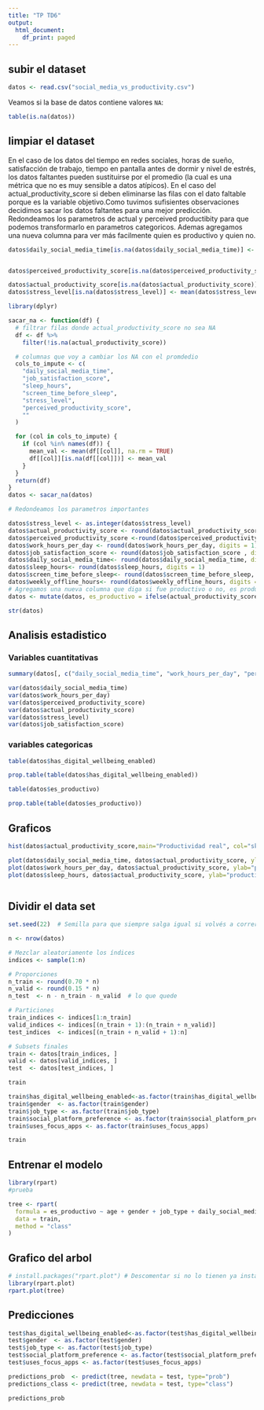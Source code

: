 ```yaml
---
title: "TP TD6"
output:
  html_document:
    df_print: paged
---
```


## **subir el dataset**

```r
datos <- read.csv("social_media_vs_productivity.csv")
```
Veamos si la base de datos contiene valores `NA`:

```r
table(is.na(datos))
```
## **limpiar el dataset**
En el caso de los datos del tiempo en redes sociales, horas de sueño, satisfacción de trabajo, tiempo en pantalla antes de dormir y nivel de estrés, los datos faltantes pueden sustituirse por el promedio (la cual es una métrica que no es muy sensible a datos atípicos).
En el caso del actual_productivity_score si deben eliminarse las filas con el dato faltable porque es la variable objetivo.Como tuvimos sufisientes observaciones decidimos sacar los datos faltantes para una mejor predicción. 
Redondeamos los parametros de actual y perceived productibity para que podemos transformarlo en parametros categoricos. Ademas agregamos una nueva columna para ver más facilmente quien es productivo y quien no. 

```r
                                            
datos$daily_social_media_time[is.na(datos$daily_social_media_time)] <- mean(datos$daily_social_media_time, na.rm = TRUE)


datos$perceived_productivity_score[is.na(datos$perceived_productivity_score)] <- mean(datos$perceived_productivity_score, na.rm = TRUE)

datos$actual_productivity_score[is.na(datos$actual_productivity_score)] <- mean(datos$actual_productivity_score, na.rm = TRUE)
datos$stress_level[is.na(datos$stress_level)] <- mean(datos$stress_level, na.rm = TRUE)

```
```r
library(dplyr)

sacar_na <- function(df) {
  # filtrar filas donde actual_productivity_score no sea NA
  df <- df %>%
    filter(!is.na(actual_productivity_score))

  # columnas que voy a cambiar los NA con el promdedio
  cols_to_impute <- c(
    "daily_social_media_time",
    "job_satisfaction_score",
    "sleep_hours",
    "screen_time_before_sleep",
    "stress_level",
    "perceived_productivity_score",
    ""
  )

  for (col in cols_to_impute) {
    if (col %in% names(df)) {
      mean_val <- mean(df[[col]], na.rm = TRUE)
      df[[col]][is.na(df[[col]])] <- mean_val
    }
  }
  return(df)
}
datos <- sacar_na(datos)
```
```r
# Redondeamos los parametros importantes

datos$stress_level <- as.integer(datos$stress_level)
datos$actual_productivity_score <- round(datos$actual_productivity_score, digits = 1)
datos$perceived_productivity_score <-round(datos$perceived_productivity_score, digits = 1)
datos$work_hours_per_day <- round(datos$work_hours_per_day, digits = 1)
datos$job_satisfaction_score <- round(datos$job_satisfaction_score , digits = 1)
datos$daily_social_media_time<- round(datos$daily_social_media_time, digits = 1)
datos$sleep_hours<- round(datos$sleep_hours, digits = 1)
datos$screen_time_before_sleep<- round(datos$screen_time_before_sleep, digits = 1)
datos$weekly_offline_hours<- round(datos$weekly_offline_hours, digits = 1)
# Agregamos una nueva columna que diga si fue productivo o no, es productivo si la productividad actual es mayor a 5
datos <- mutate(datos, es_productivo = ifelse(actual_productivity_score > 5.0, FALSE, TRUE))

str(datos)

```
## Analisis estadistico
### **Variables cuantitativas** 
```r
summary(datos[, c("daily_social_media_time", "work_hours_per_day", "perceived_productivity_score", "actual_productivity_score", "stress_level", "job_satisfaction_score")])

var(datos$daily_social_media_time)
var(datos$work_hours_per_day) 
var(datos$perceived_productivity_score) 
var(datos$actual_productivity_score) 
var(datos$stress_level)
var(datos$job_satisfaction_score)
```
### **variables categoricas**

```r

table(datos$has_digital_wellbeing_enabled)

prop.table(table(datos$has_digital_wellbeing_enabled))

table(datos$es_productivo)

prop.table(table(datos$es_productivo))
```
## **Graficos**


```r
hist(datos$actual_productivity_score,main="Productividad real", col="skyblue")
```
```r


plot(datos$daily_social_media_time, datos$actual_productivity_score, ylab="productividad real",xlab="horas en las redes sociales",main="", xlim=c(0, 18), ylim=c(0, 11))
plot(datos$work_hours_per_day, datos$actual_productivity_score, ylab="productividad real", xlab="horas de trabajo",main="", xlim=c(0, 13), ylim=c(0, 11))
plot(datos$sleep_hours, datos$actual_productivity_score, ylab="productividad real", xlab="productividad real",main="", xlim=c(3, 10), ylim=c(0, 11))



```
## Dividir el data set
```r
set.seed(22)  # Semilla para que siempre salga igual si volvés a correrlo

n <- nrow(datos)

# Mezclar aleatoriamente los índices
indices <- sample(1:n)

# Proporciones
n_train <- round(0.70 * n)
n_valid <- round(0.15 * n)
n_test  <- n - n_train - n_valid  # lo que quede

# Particiones
train_indices <- indices[1:n_train]
valid_indices <- indices[(n_train + 1):(n_train + n_valid)]
test_indices  <- indices[(n_train + n_valid + 1):n]

# Subsets finales
train <- datos[train_indices, ]
valid <- datos[valid_indices, ]
test  <- datos[test_indices, ]
```
```r
train
```
```r

train$has_digital_wellbeing_enabled<-as.factor(train$has_digital_wellbeing_enabled)
train$gender  <- as.factor(train$gender)
train$job_type <- as.factor(train$job_type)
train$social_platform_preference <- as.factor(train$social_platform_preference)
train$uses_focus_apps <- as.factor(train$uses_focus_apps)

```


```r
train
```
## Entrenar el modelo
```r
library(rpart)
#prueba

tree <- rpart(
  formula = es_productivo ~ age + gender + job_type + daily_social_media_time + social_platform_preference + number_of_notifications + work_hours_per_day + perceived_productivity_score + stress_level + sleep_hours + screen_time_before_sleep + breaks_during_work + uses_focus_apps + has_digital_wellbeing_enabled + coffee_consumption_per_day + days_feeling_burnout_per_month + weekly_offline_hours + job_satisfaction_score,
  data = train,
  method = "class"
)


```
## Grafico del arbol 
```r
# install.packages("rpart.plot") # Descomentar si no lo tienen ya instalado.
library(rpart.plot)
rpart.plot(tree)

```
## Predicciones
```r

test$has_digital_wellbeing_enabled<-as.factor(test$has_digital_wellbeing_enabled)
test$gender  <- as.factor(test$gender)
test$job_type <- as.factor(test$job_type)
test$social_platform_preference <- as.factor(test$social_platform_preference)
test$uses_focus_apps <- as.factor(test$uses_focus_apps)

```
```r

predictions_prob  <- predict(tree, newdata = test, type="prob")
predictions_class <- predict(tree, newdata = test, type="class")
```
```r

predictions_prob
```


